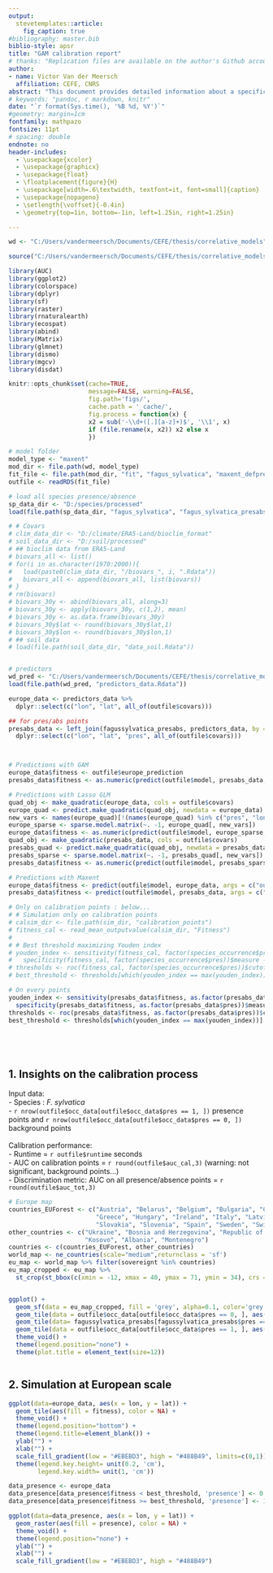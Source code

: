 ```yaml
---
output: 
  stevetemplates::article:
    fig_caption: true
#bibliography: master.bib
biblio-style: apsr
title: "GAM calibration report"
# thanks: "Replication files are available on the author's Github account (http://github.com/svmiller). **Current version**: `r format(Sys.time(), '%B %d, %Y')`; **Corresponding author**: svmille@clemson.edu."
author:
- name: Victor Van der Meersch
  affiliation: CEFE, CNRS
abstract: "This document provides detailed information about a specific correlative SDM. "
# keywords: "pandoc, r markdown, knitr"
date: "`r format(Sys.time(), '%B %d, %Y')`"
#geometry: margin=1cm
fontfamily: mathpazo
fontsize: 11pt
# spacing: double
endnote: no
header-includes:
  - \usepackage{xcolor}
  - \usepackage{graphicx}
  - \usepackage{float}
  - \floatplacement{figure}{H}
  - \usepackage[width=.6\textwidth, textfont=it, font=small]{caption}
  - \usepackage{nopageno}
  - \setlength{\voffset}{-0.4in}
  - \geometry{top=1in, bottom=-1in, left=1.25in, right=1.25in}

---
```


```r
wd <- "C:/Users/vandermeersch/Documents/CEFE/thesis/correlative_models"

source("C:/Users/vandermeersch/Documents/CEFE/thesis/correlative_models/valavi_et_al/ecm1486-sup-0003-datas1/DataS1/modelling_codes/prediction_helper.R")

library(AUC)
library(ggplot2)
library(colorspace)
library(dplyr)
library(sf)
library(raster)
library(rnaturalearth)
library(ecospat)
library(abind)
library(Matrix)
library(glmnet)
library(dismo)
library(mgcv)
library(disdat)

knitr::opts_chunk$set(cache=TRUE,
                      message=FALSE, warning=FALSE,
                      fig.path='figs/',
                      cache.path = '_cache/',
                      fig.process = function(x) {
                      x2 = sub('-\\d+([.][a-z]+)$', '\\1', x)
                      if (file.rename(x, x2)) x2 else x
                      })


```

```r
# model folder
model_type <- "maxent"
mod_dir <- file.path(wd, model_type)
fit_file <- file.path(mod_dir, "fit", "fagus_sylvatica", "maxent_defpred_2022-06-14.rds")
outfile <- readRDS(fit_file)

# load all species presence/absence
sp_data_dir <- "D:/species/processed"
load(file.path(sp_data_dir, "fagus_sylvatica", "fagus_sylvatica_presabs.Rdata"))

# # Covars
# clim_data_dir <- "D:/climate/ERA5-Land/bioclim_format"
# soil_data_dir <- "D:/soil/processed"
# ## bioclim data from ERA5-Land
# biovars_all <- list()
# for(i in as.character(1970:2000)){
#   load(paste0(clim_data_dir, "/biovars_", i, ".Rdata"))
#   biovars_all <- append(biovars_all, list(biovars))
# }
# rm(biovars)
# biovars_30y <- abind(biovars_all, along=3)
# biovars_30y <- apply(biovars_30y, c(1,2), mean)
# biovars_30y <- as.data.frame(biovars_30y)
# biovars_30y$lat <- round(biovars_30y$lat,1)
# biovars_30y$lon <- round(biovars_30y$lon,1)
# ## soil data
# load(file.path(soil_data_dir, "data_soil.Rdata"))


# predictors
wd_pred <- "C:/Users/vandermeersch/Documents/CEFE/thesis/correlative_models/predictors"
load(file.path(wd_pred, "predictors_data.Rdata"))

europe_data <- predictors_data %>% 
  dplyr::select(c("lon", "lat", all_of(outfile$covars)))

## for pres/abs points
presabs_data <- left_join(fagussylvatica_presabs, predictors_data, by = c("lon", "lat")) %>% 
  dplyr::select(c("lon", "lat", "pres", all_of(outfile$covars)))




```

```r

# Predictions with GAM
europe_data$fitness <- outfile$europe_prediction
presabs_data$fitness <- as.numeric(predict(outfile$model, presabs_data, type = "response"))

```

```r


# Predictions with Lasso GLM
quad_obj <- make_quadratic(europe_data, cols = outfile$covars)
europe_quad <- predict.make_quadratic(quad_obj, newdata = europe_data)
new_vars <- names(europe_quad)[!(names(europe_quad) %in% c("pres", "lon", "lat"))]
europe_sparse <- sparse.model.matrix(~. -1, europe_quad[, new_vars])
europe_data$fitness <- as.numeric(predict(outfile$model, europe_sparse, type = "response", s = "lambda.min"))
quad_obj <- make_quadratic(presabs_data, cols = outfile$covars)
presabs_quad <- predict.make_quadratic(quad_obj, newdata = presabs_data)
presabs_sparse <- sparse.model.matrix(~. -1, presabs_quad[, new_vars])
presabs_data$fitness <- as.numeric(predict(outfile$model, presabs_sparse, type = "response", s = "lambda.min"))

```

```r

# Predictions with Maxent
europe_data$fitness <- predict(outfile$model, europe_data, args = c("outputformat=cloglog")) # all Europe
presabs_data$fitness <- predict(outfile$model, presabs_data, args = c("outputformat=cloglog")) # only on pres/abs points

```

```r
# Only on calibration points : below...
# # Simulation only on calibration points
# calsim_dir <- file.path(sim_dir, "calibration_points")
# fitness_cal <- read_mean_outputvalue(calsim_dir, "Fitness")
# 
# # Best threshold maximizing Youden index
# youden_index <- sensitivity(fitness_cal, factor(species_occurrence$pres))$measure +
#   specificity(fitness_cal, factor(species_occurrence$pres))$measure -1
# thresholds <- roc(fitness_cal, factor(species_occurrence$pres))$cutoffs
# best_threshold <- thresholds[which(youden_index == max(youden_index))]

# On every points
youden_index <- sensitivity(presabs_data$fitness, as.factor(presabs_data$pres))$measure +
  specificity(presabs_data$fitness, as.factor(presabs_data$pres))$measure -1
thresholds <- roc(presabs_data$fitness, as.factor(presabs_data$pres))$cutoffs
best_threshold <- thresholds[which(youden_index == max(youden_index))]






```

## 1. Insights on the calibration process

Input data:  
- Species : *F. sylvatica*   
- `r nrow(outfile$occ_data[outfile$occ_data$pres == 1, ])` presence points and `r nrow(outfile$occ_data[outfile$occ_data$pres == 0, ])` background points  
\
Calibration performance:  
- Runtime = `r outfile$runtime` seconds  
- AUC on calibration points = `r round(outfile$auc_cal,3)` (warning: not significant, background points...)  
- Discrimination metric: AUC on all presence/absence points = `r round(outfile$auc_tot,3)`  

```r

# Europe map
countries_EUForest <- c("Austria", "Belarus", "Belgium", "Bulgaria", "Croatia", "Cyprus", "Czech Rep.", "Denmark", "Estonia", "Finland", "France", "Germany",
                        "Greece", "Hungary", "Ireland", "Italy", "Latvia", "Lithuania", "Moldova", "Netherlands", "Norway", "Poland", "Portugal", "Romania",
                        "Slovakia", "Slovenia", "Spain", "Sweden", "Switzerland", "United Kingdom")
other_countries <- c("Ukraine", "Bosnia and Herzegovina", "Republic of Serbia", "Macedonia", "Greece",
                     "Kosovo", "Albania", "Montenegro")
countries <- c(countries_EUForest, other_countries)
world_map <- ne_countries(scale="medium",returnclass = 'sf')
eu_map <- world_map %>% filter(sovereignt %in% countries)
eu_map_cropped <- eu_map %>% 
  st_crop(st_bbox(c(xmin = -12, xmax = 40, ymax = 71, ymin = 34), crs = st_crs(4326)))


ggplot() + 
  geom_sf(data = eu_map_cropped, fill = 'grey', alpha=0.1, color='grey', size = 0.1) +
  geom_tile(data = outfile$occ_data[outfile$occ_data$pres == 0, ], aes(x = lon, y = lat), fill = "#D57A66", alpha=0.2) +
  geom_tile(data= fagussylvatica_presabs[fagussylvatica_presabs$pres == 1,], aes(x = lon, y = lat), fill = "#8FD5A6", alpha=0.3) +
  geom_tile(data = outfile$occ_data[outfile$occ_data$pres == 1, ], aes(x = lon, y = lat), fill = "#0C8346", alpha=1) +
  theme_void() +
  theme(legend.position="none") +
  theme(plot.title = element_text(size=12))



```


## 2. Simulation at European scale


```r

ggplot(data=europe_data, aes(x = lon, y = lat)) + 
  geom_tile(aes(fill = fitness), color = NA) +
  theme_void() +
  theme(legend.position="bottom") +
  theme(legend.title=element_blank()) +
  ylab("") +
  xlab("") +
  scale_fill_gradient(low = "#EBEBD3", high = "#488B49", limits=c(0,1)) +
  theme(legend.key.height= unit(0.2, 'cm'),
        legend.key.width= unit(1, 'cm'))

```



```r
data_presence <- europe_data
data_presence[data_presence$fitness < best_threshold, 'presence'] <- 0
data_presence[data_presence$fitness >= best_threshold, 'presence'] <- 1

ggplot(data=data_presence, aes(x = lon, y = lat)) + 
  geom_raster(aes(fill = presence), color = NA) +
  theme_void() +
  theme(legend.position="none") +
  ylab("") +
  xlab("") +
  scale_fill_gradient(low = "#EBEBD3", high = "#488B49")

```

<!--
# References
\setlength{\parindent}{-0.2in}
\setlength{\leftskip}{0.2in}
\setlength{\parskip}{8pt}
\vspace*{-0.2in}
\noindent
-->
